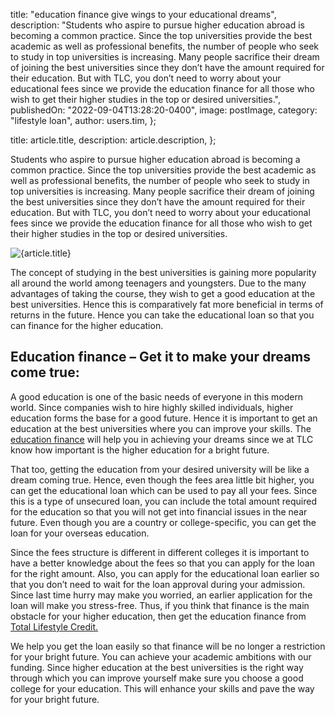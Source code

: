 
  title: "education finance give wings to your educational dreams",
  description:
    "Students who aspire to pursue higher education abroad is becoming a common practice. Since the top universities provide the best academic as well as professional benefits, the number of people who seek to study in top universities is increasing. Many people sacrifice their dream of joining the best universities since they don’t have the amount required for their education. But with TLC, you don’t need to worry about your educational fees since we provide the education finance for all those who wish to get their higher studies in the top or desired universities.",
  publishedOn: "2022-09-04T13:28:20-0400",
  image: postImage,
  category: "lifestyle loan",
  author: users.tim,
};

  title: article.title,
  description: article.description,
};


Students who aspire to pursue higher education abroad is becoming a common practice. Since the top universities provide the best academic as well as professional benefits, the number of people who seek to study in top universities is increasing. Many people sacrifice their dream of joining the best universities since they don’t have the amount required for their education. But with TLC, you don’t need to worry about your educational fees since we provide the education finance for all those who wish to get their higher studies in the top or desired universities.

<Image src={postImage} alt={article.title} />

The concept of studying in the best universities is gaining more popularity all around the world among teenagers and youngsters. Due to the many advantages of taking the course, they wish to get a good education at the best universities. Hence this is comparatively fat more beneficial in terms of returns in the future. Hence you can take the educational loan so that you can finance for the higher education.

## Education finance – Get it to make your dreams come true:

A good education is one of the basic needs of everyone in this modern world. Since companies wish to hire highly skilled individuals, higher education forms the base for a good future. Hence it is important to get an education at the best universities where you can improve your skills. The [education finance](https://lifestyle.tlc.com.au/education/) will help you in achieving your dreams since we at TLC know how important is the higher education for a bright future.

That too, getting the education from your desired university will be like a dream coming true. Hence, even though the fees area little bit higher, you can get the educational loan which can be used to pay all your fees. Since this is a type of unsecured loan, you can include the total amount required for the education so that you will not get into financial issues in the near future. Even though you are a country or college-specific, you can get the loan for your overseas education.

Since the fees structure is different in different colleges it is important to have a better knowledge about the fees so that you can apply for the loan for the right amount. Also, you can apply for the educational loan earlier so that you don’t need to wait for the loan approval during your admission. Since last time hurry may make you worried, an earlier application for the loan will make you stress-free. Thus, if you think that finance is the main obstacle for your higher education, then get the education finance from [Total Lifestyle Credit.](https://tlc.com.au/)

We help you get the loan easily so that finance will be no longer a restriction for your bright future. You can achieve your academic ambitions with our funding. Since higher education at the best universities is the right way through which you can improve yourself make sure you choose a good college for your education. This will enhance your skills and pave the way for your bright future.
